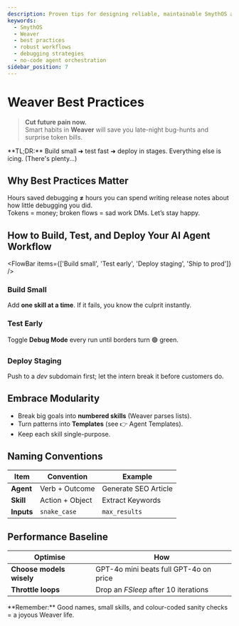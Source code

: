 ```yaml
---
description: Proven tips for designing reliable, maintainable SmythOS agents.
keywords:
  - SmythOS
  - Weaver
  - best practices
  - robust workflows
  - debugging strategies
  - no-code agent orchestration
sidebar_position: 7
---
```

# Weaver Best Practices

> **Cut future pain now.**  
> Smart habits in **Weaver** will save you late-night bug-hunts and surprise token bills.

<InfoCallout>
**TL;DR:** Build small ➜ test fast ➜ deploy in stages.  Everything else is icing. (There's plenty...)
</InfoCallout>

<Divider/>

## Why Best Practices Matter

Hours saved debugging **≠** hours you can spend writing release notes about how little debugging you did.  
Tokens = money; broken flows = sad work DMs. Let’s stay happy.

<Divider/>

## How to Build, Test, and Deploy Your AI Agent Workflow

<FlowBar items={['Build small', 'Test early', 'Deploy staging', 'Ship to prod']} />

### Build Small
Add **one skill at a time**. If it fails, you know the culprit instantly.

### Test Early
Toggle **Debug Mode** every run until borders turn 🟢 green.

### Deploy Staging
Push to a *dev* subdomain first; let the intern break it before customers do.

<Divider/>

## Embrace Modularity

- Break big goals into **numbered skills** (Weaver parses lists).  
- Turn patterns into **Templates** (see 👉 <DocLink to="../agent-templates">Agent Templates</DocLink>).  
- Keep each skill single-purpose.

<Divider/>

## Naming Conventions

| Item | Convention | Example |
|------|------------|---------|
| **Agent** | Verb + Outcome | Generate SEO Article |
| **Skill** | Action + Object | Extract Keywords |
| **Inputs** | `snake_case` | `max_results` |

<Divider/>

## Performance Baseline

| Optimise | How |
|----------|-----|
| **Choose models wisely** | GPT-4o mini beats full GPT-4o on price |
| **Throttle loops** | Drop an *FSleep* after 10 iterations |

<InfoCallout>
**Remember:** Good names, small skills, and colour-coded sanity checks = a joyous Weaver life.
</InfoCallout>